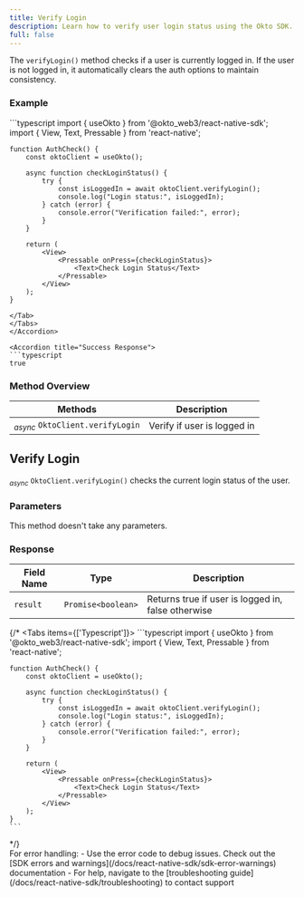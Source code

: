 ```yaml
---
title: Verify Login
description: Learn how to verify user login status using the Okto SDK.
full: false
---
```



<AIMarkdownComponent isIndex={false} />

The `verifyLogin()` method checks if a user is currently logged in. If the user is not logged in, it automatically clears the auth options to maintain consistency.

### Example

<Accordions defaultValue="Usage">
<Accordion title="Usage">
<Tabs items={['TypeScript']}>
<Tab value="TypeScript">
```typescript
import { useOkto } from '@okto_web3/react-native-sdk';
    import { View, Text, Pressable } from 'react-native';

    function AuthCheck() {
        const oktoClient = useOkto();

        async function checkLoginStatus() {
            try {
                const isLoggedIn = await oktoClient.verifyLogin();
                console.log("Login status:", isLoggedIn);
            } catch (error) {
                console.error("Verification failed:", error);
            }
        }

        return (
            <View>
                <Pressable onPress={checkLoginStatus}>
                    <Text>Check Login Status</Text>
                </Pressable>
            </View>
        );
    }
```
</Tab>
</Tabs>
</Accordion>

<Accordion title="Success Response">
```typescript
true
```
</Accordion>
</Accordions>

### Method Overview

| Methods | Description |
|---------|-------------|
| <sub><i>async</i></sub> `OktoClient.verifyLogin` | Verify if user is logged in |

<div className="method-box">

## Verify Login

<sub><i>async</i></sub> `OktoClient.verifyLogin()` checks the current login status of the user.

### Parameters

This method doesn't take any parameters.

### Response

<Callout title="Success Response">

| Field Name | Type | Description |
|------------|------|-------------|
| `result` | `Promise<boolean>` | Returns true if user is logged in, false otherwise |

</Callout>

{/*<Accordions>
<Accordion title="Example">
<Tabs items={['Typescript']}>
  <Tab value="Typescript">
    ```typescript
    import { useOkto } from '@okto_web3/react-native-sdk';
    import { View, Text, Pressable } from 'react-native';

    function AuthCheck() {
        const oktoClient = useOkto();

        async function checkLoginStatus() {
            try {
                const isLoggedIn = await oktoClient.verifyLogin();
                console.log("Login status:", isLoggedIn);
            } catch (error) {
                console.error("Verification failed:", error);
            }
        }

        return (
            <View>
                <Pressable onPress={checkLoginStatus}>
                    <Text>Check Login Status</Text>
                </Pressable>
            </View>
        );
    }
    ```
  </Tab>
</Tabs>
</Accordion>
</Accordions> */}

</div>

<Callout title="Note" type="info">
For error handling:
- Use the error code to debug issues. Check out the [SDK errors and warnings](/docs/react-native-sdk/sdk-error-warnings) documentation
- For help, navigate to the [troubleshooting guide](/docs/react-native-sdk/troubleshooting) to contact support
</Callout>